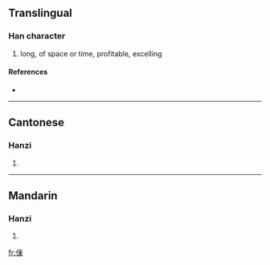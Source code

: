 ==Translingual==

===Han character===
{{Han char|rn=9|rad=人|as=11|sn=13|four=|canj=人女女木 (OVVD)}}

# long, of space or time, profitable, excelling

====References====
* {{Han ref|kx=0115.130|hdz=10215.110|uh=347F|ud=13439}}

----

==Cantonese==

===Hanzi===
{{yue-hanzi|jyut=|y=cheuk3, huk6 jau3 jiu6}}

# {{defn|Cantonese|sort=人11}}

----

==Mandarin==

===Hanzi===
{{cmn-hanzi|pin=[[tiáo]] ([[tiao2]]), [[zhào]] ([[zhao4]])|wg=t'iao<sup>2</sup>, chao<sup>4</sup>}}

# {{defn|Mandarin|sort=人11}}

[[fr:㑿]]